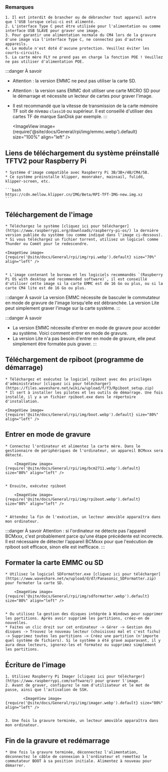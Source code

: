 ### Remarques

    1. Il est interdit de brancher ou de débrancher tout appareil autre que l'USB lorsque celui-ci est alimenté.
    2. L'interface Type C peut être utilisée pour l'alimentation ou comme interface USB SLAVE pour graver une image.
    3. Pour garantir une alimentation normale du CM4 lors de la gravure d'une image via l'interface Type C, ne connectez pas d'autres appareils.
    4. Le module n'est doté d'aucune protection. Veuillez éviter les courts-circuits.
    5. La carte mère FLY ne prend pas en charge la fonction POE ! Veuillez ne pas utiliser d'alimentation POE.

:::danger À savoir
* Attention : la version EMMC ne peut pas utiliser la carte SD.
* Attention : la version sans EMMC doit utiliser une carte MICRO SD pour le démarrage et nécessite un lecteur de cartes pour graver l'image.
* Il est recommandé que la vitesse de transmission de la carte mémoire TF soit de niveau `class10` ou supérieur. Il est conseillé d'utiliser des cartes TF de marque SanDisk par exemple.
:::

    <ImageView image={require('@site/docs/General/rpi/img/emmc.webp').default} size="100%" align="left" />

## Liens de téléchargement du système préinstallé TFTV2 pour Raspberry Pi

    * Système d'image compatible avec Raspberry Pi 3B/3B+/4B/CM4/5B.
    * Ce système préinstalle klipper, moonraker, mainsail, fulidd, klipper-screen, etc.

    ```bash
    https://cdn.mellow.klipper.cn/IMG/Beta/RPI-TFT-IMG-new.img.xz
    ```

## Téléchargement de l'image

    * Téléchargez le système [cliquez ici pour télécharger](https://www.raspberrypi.org/downloads/raspberry-pi-os/) la dernière version publiée du système (ou comme indiqué dans l'image ci-dessous).
    * Si vous téléchargez un fichier torrent, utilisez un logiciel comme Thunder ou Comét pour le redescendre.

    <ImageView image={require('@site/docs/General/rpi/img/rpi.webp').default} size="70%" align="left" />


    * L'image contenant le bureau et les logiciels recommandés `(Raspberry Pi OS with desktop and recommended software)`, il est conseillé d'utiliser cette image si la carte EMMC est de 16 Go ou plus, ou si la carte CM4 lite est de 16 Go ou plus.

:::danger À savoir
La version EMMC nécessite de basculer le commutateur en mode de gravure de l'image lorsqu'elle est débranchée. La version Lite peut simplement graver l'image sur la carte système.
:::

:::danger À savoir
* La version EMMC nécessite d'entrer en mode de gravure pour accéder au système. Voici comment entrer en mode de gravure.
* La version Lite n'a pas besoin d'entrer en mode de gravure, elle peut simplement être formatée puis graver.
:::

## Téléchargement de rpiboot (programme de démarrage)

    * Téléchargez et exécutez le logiciel rpiboot avec des privilèges d'administrateur [cliquez ici pour télécharger](https://files.waveshare.net/wiki/w/upload/f/f3/Rpiboot_setup.zip)
    * Il sert à installer les pilotes et les outils de démarrage. Une fois installé, il y a un fichier rpiboot.exe dans le répertoire d'installation.

    <ImageView image={require('@site/docs/General/rpi/img/boot.webp').default} size="80%" align="left" />

## Entrer en mode de gravure

    * Connectez l'ordinateur et alimentez la carte mère. Dans le gestionnaire de périphériques de l'ordinateur, un appareil BCMxxx sera détecté.

        <ImageView image={require('@site/docs/General/rpi/img/bcm2711.webp').default} size="80%" align="left" />


    * Ensuite, exécutez rpiboot

        <ImageView image={require('@site/docs/General/rpi/img/rpiboot.webp').default} size="80%" align="left" />


    * Attendez la fin de l'exécution, un lecteur amovible apparaîtra dans mon ordinateur.

:::danger À savoir
Attention : si l'ordinateur ne détecte pas l'appareil BCMxxx, c'est probablement parce qu'une étape précédente est incorrecte. Il est nécessaire de détecter l'appareil BCMxxx pour que l'exécution de rpiboot soit efficace, sinon elle est inefficace.
:::


## Formater la carte EMMC ou SD

    * Utilisez le logiciel SDFormatter.exe [cliquez ici pour télécharger](https://www.waveshare.net/w/upload/d/d7/Panasonic_SDFormatter.zip) pour formater la carte SD.

        <ImageView image={require('@site/docs/General/rpi/img/sdformatter.webp').default} size="80%" align="left" />


    * Ou utilisez la gestion des disques intégrée à Windows pour supprimer les partitions. Après avoir supprimé les partitions, créez-en de nouvelles.
    * Faites un clic droit sur cet ordinateur -> Gérer -> Gestion des disques -> Trouvez le nouveau lecteur (choisissez mal et c'est fichu) -> Supprimez toutes les partitions -> Créez une partition (n'importe quel système de fichiers). Si le système a été gravé auparavant, il y aura deux lecteurs, ignorez-les et formatez ou supprimez simplement les partitions.

## Écriture de l'image

    1. Utilisez Raspberry Pi Imager [cliquez ici pour télécharger](https://www.raspberrypi.com/software/) pour graver l'image.
    2. Avant de graver, configurez le nom d'utilisateur et le mot de passe, ainsi que l'activation de SSH.

            <ImageView image={require('@site/docs/General/rpi/img/imager.webp').default} size="80%" align="left" />


    3. Une fois la gravure terminée, un lecteur amovible apparaîtra dans mon ordinateur.

## Fin de la gravure et redémarrage

    * Une fois la gravure terminée, déconnectez l'alimentation, déconnectez le câble de connexion à l'ordinateur et remettez le commutateur BOOT à sa position initiale. Alimentez à nouveau pour démarrer.
